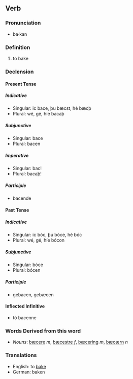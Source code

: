 ==Verb==

===Pronunciation===
*ba·kan

===Definition===
# to bake

===Declension===

====Present Tense====

=====Indicative=====
*Singular: ic bace, þu bæcst, hé bæcþ
*Plural: wé, gé, híe bacaþ

=====Subjunctive=====
*Singular: bace
*Plural: bacen

=====Imperative=====
*Singular: bac!
*Plural: bacaþ!

=====Participle=====
*bacende

====Past Tense====

=====Indicative=====
*Singular: ic bóc, þu bóce, hé bóc
*Plural: wé, gé, híe bócon

=====Subjunctive=====
*Singular: bóce
*Plural: bócen

=====Participle=====
*gebacen, gebæcen

====Inflected Infinitive====
*tó bacenne

===Words Derived from this word===
*''Nouns'': [[bæcere]] ''m'', [[bæcestre]] ''f'', [[bæcering]] ''m'', [[bæcærn]] ''n''

===Translations===
*English: to [[bake]]
*German: baken